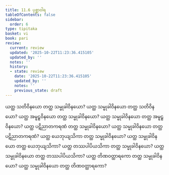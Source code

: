 ```yaml
---
title: 11.6 ပုစ္ဆာဝါရ
tableOfContents: false
sidebar:
  order: 6
type: tipitaka
basket: vi
book: pari
review:
  current: review
  updated: '2025-10-22T11:23:36.415105'
  updated_by: ''
  notes: ''
  history:
  - state: review
    date: '2025-10-22T11:23:36.415105'
    updated_by: ''
    notes: ''
    previous_state: draft
---
```



<ReviewStatus review={frontmatter.review} showDetails={true} />

<HypothesisAnnotation frontmatter={frontmatter} />

<DynamicBreadcrumb />

<Division number="349" book="pari" e="ch" v="5" p="272">

<Paragraph number="1734" book="pari">
ယတ္ထ သတိဝိနယော တတ္ထ သမ္မုခါဝိနယော? ယတ္ထ သမ္မုခါဝိနယော တတ္ထ သတိဝိနယော? ယတ္ထ အမူဠှဝိနယော တတ္ထ သမ္မုခါဝိနယော? ယတ္ထ သမ္မုခါဝိနယော တတ္ထ အမူဠှဝိနယော? ယတ္ထ ပဋိညာတကရဏံ တတ္ထ သမ္မုခါဝိနယော? ယတ္ထ သမ္မုခါဝိနယော တတ္ထ ပဋိညာတကရဏံ? ယတ္ထ ယေဘုယျသိကာ တတ္ထ သမ္မုခါဝိနယော? ယတ္ထ သမ္မုခါဝိနယော တတ္ထ ယေဘုယျသိကာ? ယတ္ထ တဿပါပိယသိကာ တတ္ထ သမ္မုခါဝိနယော? ယတ္ထ သမ္မုခါဝိနယော တတ္ထ တဿပါပိယသိကာ? ယတ္ထ တိဏဝတ္ထာရကော တတ္ထ သမ္မုခါဝိနယော? ယတ္ထ သမ္မုခါဝိနယော တတ္ထ တိဏဝတ္ထာရကော?
</Paragraph>
</Division>